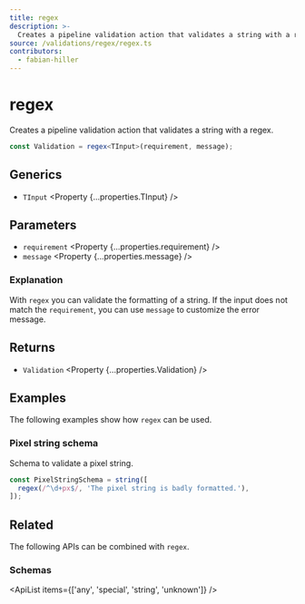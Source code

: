 ```yaml
---
title: regex
description: >-
  Creates a pipeline validation action that validates a string with a regex.
source: /validations/regex/regex.ts
contributors:
  - fabian-hiller
---
```



# regex

Creates a pipeline validation action that validates a string with a regex.

```ts
const Validation = regex<TInput>(requirement, message);
```

## Generics

- `TInput` <Property {...properties.TInput} />

## Parameters

- `requirement` <Property {...properties.requirement} />
- `message` <Property {...properties.message} />

### Explanation

With `regex` you can validate the formatting of a string. If the input does not match the `requirement`, you can use `message` to customize the error message.

## Returns

- `Validation` <Property {...properties.Validation} />

## Examples

The following examples show how `regex` can be used.

### Pixel string schema

Schema to validate a pixel string.

```ts
const PixelStringSchema = string([
  regex(/^\d+px$/, 'The pixel string is badly formatted.'),
]);
```

## Related

The following APIs can be combined with `regex`.

### Schemas

<ApiList items={['any', 'special', 'string', 'unknown']} />
